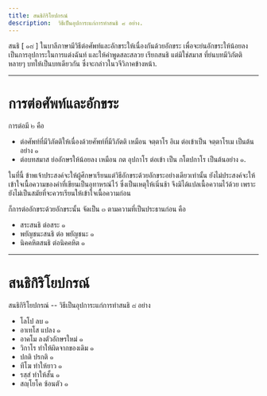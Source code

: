 ```yaml
---
title: สนธิกิริโยปกรณ์
description:  วิธีเป็นอุปการะแก่การทำสนธิ ๘ อย่าง.
---
```


สนธิ [ ๑๘ ] ในบาลีภาษามีวิธีต่อศัพท์และอักขระให้เนื่องกันด้วยอักขระ เพื่อจะย่นอักขระให้น้อยลง เป็นการอุปการะในการแต่งฉันท์ และให้คำพูดสละสลวย เรียกสนธิ แต่มิใช่สมาส ที่ย่นบทมีวิภัตติหลายๆ บทให้เป็นบทเดียวกัน ซึ่งจะกล่าวในวจีวิภาคข้างหน้า.

---

# การต่อศัพท์และอักขระ

การต่อมี ๒ คือ

- ต่อศัพท์ที่มีวิภัตติให้เนื่องด้วยศัพท์ที่มีวิภัตติ เหมือน จตฺตาโร อิเม ต่อเข้าเป็น จตฺตาโรเม เป็นต้นอย่าง ๑
- ต่อบทสมาส ย่ออักษรให้น้อยลง เหมือน กต อุปกาโร ต่อเข้า เป็น กโตปกาโร เป็นต้นอย่าง ๑.

ในที่นี้ ข้าพเจ้าประสงค์จะให้ผู้ศึกษาเรียนแต่วิธีอักขระด้วยอักขระอย่างเดียวเท่านั้น ยังไม่ประสงค์จะให้เข้าใจเนื้อความของคำที่เขียนเป็นอุทาหรณ์ไว้ ซึ่งเป็นเหตุให้เนิ่นช้า จึงมิได้แปลเนื้อความไว้ด้วย เพราะยังไม่เป็นสมัยที่จะควรเรียนให้เข้าใจเนื้อความก่อน

ก็การต่ออักขระด้วยอักขระนั้น จัดเป็น ๓ ตามความที่เป็นประธานก่อน คือ

- สระสนธิ ต่อสระ ๑
- พยัญชนะสนธิ ต่อ พยัญชนะ ๑
- นิคคหิตสนธิ ต่อนิคคหิต ๑

---

# สนธิกิริโยปกรณ์

สนธิกิริโยปกรณ์ -- วิธีเป็นอุปการะแก่การทำสนธิ ๘ อย่าง

- โลโป ลบ ๑
- อาเทโส แปลง ๑
- อาคโม ลงตัวอักษรใหม่ ๑
- วิกาโร ทำให้ผิดจากของเดิม ๑
- ปกติ ปรกติ ๑
- ทีโฆ ทำให้ยาว ๑
- รสฺสํ ทำให้สั้น ๑
- สญฺโยโค ซ้อนตัว ๑
